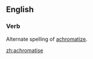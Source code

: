 ==English==

===Verb===
{{en-verb|achromatises|achromatising|achromatised|achromatised}}

Alternate spelling of [[achromatize]].

[[zh:achromatise]]